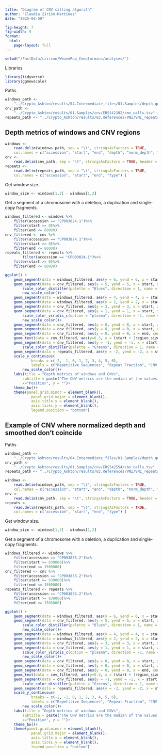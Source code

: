 ```yaml
---
title: "Diagram of CNV calling algorith"
author: "Claudia Zirión-Martínez"
date: "2025-04-09"

fig-height: 7
fig-width: 9
format: 
  html:
    page-layout: full
---
```


```r
setwd("/FastData/czirion/WeavePop_Cneoformans/analyses/")
```
Libraries
```r
library(tidyverse)
library(ggnewscale)
```
Paths
```r
windows_path <- 
    "../Crypto_Ashton/results/04.Intermediate_files/01.Samples/depth_quality/ERS542302/depth_by_windows.tsv"
cnv_path <- 
    "../Crypto_Ashton/results/01.Samples/cnv/ERS542302/cnv_calls.tsv"
repeats_path <- "../Crypto_Ashton/results/03.References/VNI/VNI_repeats.bed"
```

## Depth metrics of windows and CNV regions
```r
windows <- 
    read.delim(windows_path, sep = "\t", stringsAsFactors = TRUE,
    col.names = c("accession", "start", "end", "depth", "norm_depth", "smooth_norm_depth"))
cnv <- 
    read.delim(cnv_path, sep = "\t", stringsAsFactors = TRUE, header = TRUE)
repeats <- 
    read.delim(repeats_path, sep = "\t", stringsAsFactors = TRUE,
    col.names = c("accession", "start", "end", "type") )
```
Get window size.
```r
window_size <- windows[1,3] - windows[1,2]
```

Get a segment of a chromosome with a deletion, a duplication and single-copy fragments.  
```r
windows_filtered <- windows %>%
    filter(accession == "CP003824.1")%>%
    filter(start >= 0)%>%
    filter(end <= 80000)
cnv_filtered <- cnv %>%
    filter(accession == "CP003824.1")%>%
    filter(start >= 0)%>%
    filter(end <= 80000)
repeats_filtered <- repeats %>%
        filter(accession == "CP003824.1")%>%
    filter(start >= 0)%>%
    filter(end <= 80000)
```

```r
ggplot() +
    geom_segment(data = windows_filtered, aes(y = 6, yend = 6, x = start, xend = end, color = depth), linewidth = 5) +
    geom_segment(data = cnv_filtered, aes(y = 5, yend = 5, x = start, xend = end, color = depth), linewidth = 5)+
        scale_color_distiller(palette = "Blues", direction = 1, name = "Depth")+
        new_scale_color()+
    geom_segment(data = windows_filtered, aes(y = 4, yend = 4, x = start, xend = end, color = norm_depth), linewidth = 5) +
    geom_segment(data = windows_filtered, aes(y = 2, yend = 2, x = start, xend = end, color = smooth_norm_depth), linewidth = 5) +
    geom_segment(data = cnv_filtered, aes(y = 3, yend = 3, x = start, xend = end, color = norm_depth), linewidth = 5) +
    geom_segment(data = cnv_filtered, aes(y = 1, yend = 1, x = start, xend = end, color = smooth_depth), linewidth = 5) +
        scale_color_viridis_c(option = "plasma", direction = -1, name = "Normalized\ndepth")+
        new_scale_color()+
    geom_segment(data = cnv_filtered, aes(y = 0, yend = 0, x = start, xend = start + window_size/2), linewidth = 5) +
    geom_segment(data = cnv_filtered, aes(y = 0, yend = 0, x = start, xend = end), linewidth = 1) +
    geom_segment(data = cnv_filtered, aes(y = 0, yend = 0, x = end, xend = end - window_size/2), linewidth = 5) +
    geom_text(data = cnv_filtered, aes(y=0.3, x = (start + (region_size/2)), label = str_to_title(cnv)))+
    geom_segment(data = cnv_filtered, aes(y = -1, yend = -1, x = start, xend = end, color = repeat_fraction), linewidth = 5)+
        scale_color_distiller(palette = "Greens", direction = 1, name = "Repeat fraction")+
    geom_segment(data = repeats_filtered, aes(y = -2, yend = -2, x = start, xend = end), linewidth = 5)+
    scale_y_continuous(
            breaks = c(-2, -1, 0, 1, 2, 3, 4, 5, 6),
            labels = c("Repetitive Sequences", "Repeat Fraction", "CNV Region", "CNV Smooth Norm Depth", "Window Smooth Norm Depth","CNV Normalized Depth", "Window Normalized Depth","CNV Depth","Window Depth"))+
        new_scale_color()+
    labs(title = "Depth metrics of windows and CNVs", 
        subtitle = paste("The CNV metrics are the median of the values of the corresponding windows in the row above them.\nThe windows were called as CNVs using the Window Smooth Norm Depth and then fused into\nthe CNV regions.\nWindow size: ", window_size),
        x="Position", y = "")+
    theme_bw()+
    theme(panel.grid.minor = element_blank(),
            panel.grid.major = element_blank(),
            axis.title.y = element_blank(),
            axis.ticks.y = element_blank(),
            legend.position = "bottom")
```

## Example of CNV where normalized depth and smoothed don't coincide

Paths
```r
windows_path <- 
    "../Crypto_Ashton/results/04.Intermediate_files/01.Samples/depth_quality/ERS542554/depth_by_windows.tsv"
cnv_path <- 
    "../Crypto_Ashton/results/01.Samples/cnv/ERS542554/cnv_calls.tsv"
repeats_path <- "../Crypto_Ashton/results/03.References/VNI/VNI_repeats.bed"
```

```r
windows <- 
    read.delim(windows_path, sep = "\t", stringsAsFactors = TRUE,
    col.names = c("accession", "start", "end", "depth", "norm_depth", "smooth_norm_depth"))
cnv <- 
    read.delim(cnv_path, sep = "\t", stringsAsFactors = TRUE, header = TRUE)
repeats <- 
    read.delim(repeats_path, sep = "\t", stringsAsFactors = TRUE,
    col.names = c("accession", "start", "end", "type") )
```
Get window size.
```r
window_size <- windows[1,3] - windows[1,2]
```

Get a segment of a chromosome with a deletion, a duplication and single-copy fragments.  
```r
windows_filtered <- windows %>%
    filter(accession == "CP003833.2")%>%
    filter(start >= 930000)%>%
    filter(end <= 1500000)
cnv_filtered <- cnv %>%
    filter(accession == "CP003833.2")%>%
    filter(start >= 930000)%>%
    filter(end <= 1500000)
repeats_filtered <- repeats %>%
    filter(accession == "CP003833.2")%>%
    filter(start >= 930000)%>%
    filter(end <= 1500000)
```

```r
ggplot() +
    geom_segment(data = windows_filtered, aes(y = 6, yend = 6, x = start, xend = end, color = depth), linewidth = 5) +
    geom_segment(data = cnv_filtered, aes(y = 5, yend = 5, x = start, xend = end, color = depth), linewidth = 5)+
        scale_color_distiller(palette = "Blues", direction = 1, name = "Depth")+
        new_scale_color()+
    geom_segment(data = windows_filtered, aes(y = 4, yend = 4, x = start, xend = end, color = norm_depth), linewidth = 5) +
    geom_segment(data = windows_filtered, aes(y = 2, yend = 2, x = start, xend = end, color = smooth_norm_depth), linewidth = 5) +
    geom_segment(data = cnv_filtered, aes(y = 3, yend = 3, x = start, xend = end, color = norm_depth), linewidth = 5) +
    geom_segment(data = cnv_filtered, aes(y = 1, yend = 1, x = start, xend = end, color = smooth_depth), linewidth = 5) +
        scale_color_viridis_c(option = "plasma", direction = -1, name = "Normalized\ndepth")+
        new_scale_color()+
    geom_segment(data = cnv_filtered, aes(y = 0, yend = 0, x = start, xend = start + window_size/2), linewidth = 5) +
    geom_segment(data = cnv_filtered, aes(y = 0, yend = 0, x = start, xend = end), linewidth = 1) +
    geom_segment(data = cnv_filtered, aes(y = 0, yend = 0, x = end, xend = end - window_size/2), linewidth = 5) +
    geom_text(data = cnv_filtered, aes(y=0.3, x = (start + (region_size/2)), label = str_to_title(cnv)))+
    geom_segment(data = cnv_filtered, aes(y = -1, yend = -1, x = start, xend = end, color = repeat_fraction), linewidth = 5)+
        scale_color_distiller(palette = "Greens", direction = 1, name = "Repeat fraction")+
    geom_segment(data = repeats_filtered, aes(y = -2, yend = -2, x = start, xend = end), linewidth = 5)+
    scale_y_continuous(
            breaks = c(-2, -1, 0, 1, 2, 3, 4, 5, 6),
            labels = c("Repetitive Sequences", "Repeat Fraction", "CNV Region", "CNV Smooth Norm Depth", "Window Smooth Norm Depth","CNV Normalized Depth", "Window Normalized Depth","CNV Depth","Window Depth"))+
        new_scale_color()+
    labs(title = "Depth metrics of windows and CNVs", 
        subtitle = paste("The CNV metrics are the median of the values of the corresponding windows in the row above them.\nThe windows were called as CNVs using the Window Smooth Norm Depth and then fused into\nthe CNV regions.\nWindow size: ", window_size),
        x="Position", y = "")+
    theme_bw()+
    theme(panel.grid.minor = element_blank(),
            panel.grid.major = element_blank(),
            axis.title.y = element_blank(),
            axis.ticks.y = element_blank(),
            legend.position = "bottom")
```